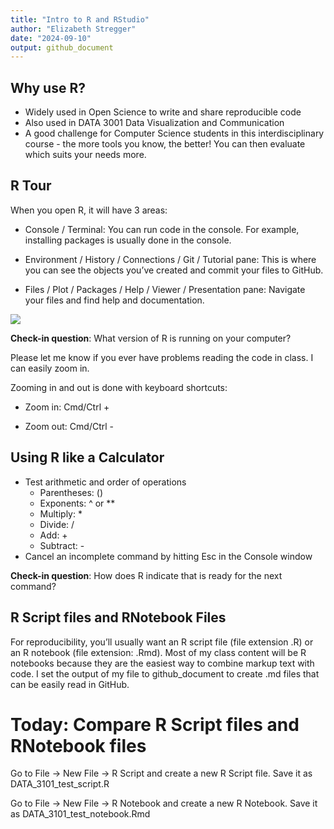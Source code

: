 ```yaml
---
title: "Intro to R and RStudio"
author: "Elizabeth Stregger"
date: "2024-09-10"
output: github_document
---
```


## Why use R?

-   Widely used in Open Science to write and share reproducible code
-   Also used in DATA 3001 Data Visualization and Communication
-   A good challenge for Computer Science students in this interdisciplinary course - the more tools you know, the better! You can then evaluate which suits your needs more.

## R Tour

When you open R, it will have 3 areas:

-   Console / Terminal: You can run code in the console. For example, installing packages is usually done in the console.

-   Environment / History / Connections / Git / Tutorial pane: This is where you can see the objects you've created and commit your files to GitHub.

-   Files / Plot / Packages / Help / Viewer / Presentation pane: Navigate your files and find help and documentation.

![](../images/rstudio_tour.png)

**Check-in question**: What version of R is running on your computer?

Please let me know if you ever have problems reading the code in class. I can easily zoom in.

Zooming in and out is done with keyboard shortcuts:

-   Zoom in: Cmd/Ctrl +

-   Zoom out: Cmd/Ctrl -

## Using R like a Calculator

- Test arithmetic and order of operations
  - Parentheses: ()
  - Exponents: ^ or **
  - Multiply: *
  - Divide: /
  - Add: +
  - Subtract: -
- Cancel an incomplete command by hitting Esc in the Console window

**Check-in question**: How does R indicate that is ready for the next command?

## R Script files and RNotebook Files

For reproducibility, you'll usually want an R script file (file extension .R) or an R notebook (file extension: .Rmd). Most of my class content will be R notebooks because they are the easiest way to combine markup text with code. I set the output of my file to github_document to create .md files that can be easily read in GitHub.

# Today: Compare R Script files and RNotebook files

Go to File -> New File -> R Script and create a new R Script file. Save it as DATA_3101_test_script.R

Go to File -> New File -> R Notebook and create a new R Notebook. Save it as DATA_3101_test_notebook.Rmd


